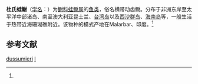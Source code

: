 {{Speciesbox
| name = 杜氏蛙鳚
| status = 
| status_system = 
| image = Istiblennius dussumieri.JPG
| genus = Istiblennius
| species = dussumieri
| authority = (Valenciennes, 1836)<ref name='id8053'>{{cite web| url =http://www.bioinfo.cn/db05/BjdwSpecies.php?action=view&id=8053| title =杜氏蛙鳚| work =《中国动物物种编目数据库》| publisher =中国科学院微生物研究所| author =中国科学院动物研究所| accessdate =2009-04-16| deadurl =yes| archiveurl =https://web.archive.org/web/20160305020754/http://www.bioinfo.cn/db05/BjdwSpecies.php?action=view&id=8053| archivedate =2016-03-05}}</ref>
}}

'''杜氏蛙鳚'''（[[学名|学名]]：{{lang|la|''Istiblennius dussumieri''}}）为[[鳚科|鳚科]][[蛙鳚属|蛙鳚属]]的[[鱼类|鱼类]]，俗名横带动齿鳚。分布于非洲东岸至太平洋中部诸岛、南至澳大利亚昆士兰、[[台湾岛|台湾岛]]以及[[西沙群岛|西沙群岛]]、[[海南岛|海南岛]]等，一般生活于热带近海珊瑚礁附近。该物种的模式产地在Malarbar、印度。<ref name='id8053'/>

== 参考文献 ==
{{reflist}}

{{Wikispecies|Istiblennius dussumieri}}
{{Taxonbar|from=Q2912339}}

[[Category:蛙鳚属|dussumieri]]
[[Category:1836年描述的魚類|I]]


{{鱸形目小作品}}